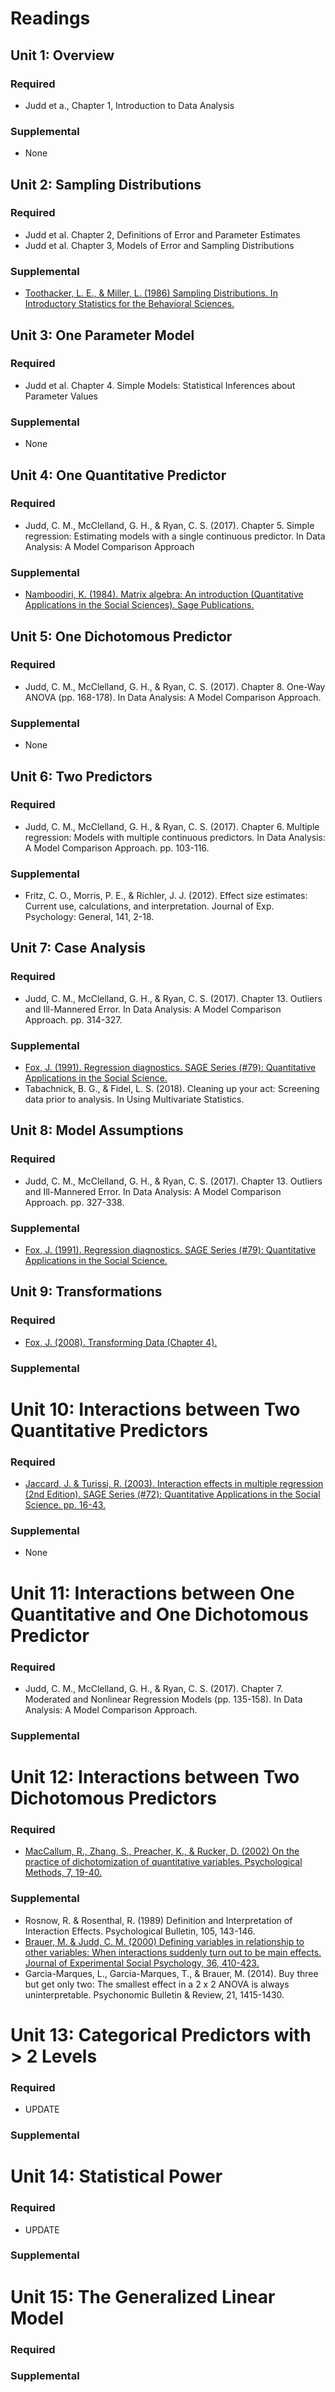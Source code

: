# Readings {.unnumbered}
## Unit 1: Overview
### Required

- Judd et a., Chapter 1, Introduction to Data Analysis

### Supplemental

- None


## Unit 2: Sampling Distributions
### Required

- Judd et al. Chapter 2, Definitions of Error and Parameter Estimates
- Judd et al. Chapter 3, Models of Error and Sampling Distributions

### Supplemental

- [Toothacker, L. E., & Miller, L. (1986) Sampling Distributions. In Introductory Statistics for the Behavioral Sciences.](/readings/toothaker1986.pdf)


## Unit 3: One Parameter Model
### Required

- Judd et al. Chapter 4. Simple Models: Statistical Inferences about Parameter Values

### Supplemental

- None


## Unit 4: One Quantitative Predictor
### Required

- Judd, C. M., McClelland, G. H., & Ryan, C. S. (2017). Chapter 5. Simple regression: Estimating models with a single continuous predictor. In Data Analysis: A Model Comparison Approach

### Supplemental

- [Namboodiri, K. (1984). Matrix algebra: An introduction (Quantitative Applications in the Social Sciences). Sage Publications.](/readings/namboodiri1984.pdf)


## Unit 5: One Dichotomous Predictor
### Required

- Judd, C. M., McClelland, G. H., & Ryan, C. S. (2017). Chapter 8. One-Way ANOVA (pp. 168-178). In Data Analysis: A Model Comparison Approach.

### Supplemental

- None


## Unit 6: Two Predictors
### Required
- Judd, C. M., McClelland, G. H., & Ryan, C. S. (2017). Chapter 6. Multiple regression: Models with multiple continuous predictors. In Data Analysis: A Model Comparison Approach. pp. 103-116.

### Supplemental

- Fritz, C. O., Morris, P. E., & Richler, J. J. (2012). Effect size estimates: Current use, calculations, and interpretation. Journal of Exp. Psychology: General, 141, 2-18.

## Unit 7: Case Analysis
### Required

- Judd, C. M., McClelland, G. H., & Ryan, C. S. (2017). Chapter 13. Outliers and Ill-Mannered Error. In Data Analysis: A Model Comparison Approach. pp. 314-327.

### Supplemental

- [Fox, J. (1991). Regression diagnostics. SAGE Series (#79): Quantitative Applications in the Social Science.](/readings/fox1991.pdf)
- Tabachnick, B. G., & Fidel, L. S. (2018). Cleaning up your act: Screening data prior to analysis. In Using Multivariate Statistics.

## Unit 8: Model Assumptions
### Required

- Judd, C. M., McClelland, G. H., & Ryan, C. S. (2017). Chapter 13. Outliers and Ill-Mannered Error. In Data Analysis: A Model Comparison Approach. pp. 327-338.

### Supplemental

- [Fox, J. (1991). Regression diagnostics. SAGE Series (#79): Quantitative Applications in the Social Science.](/readings/fox1991.pdf)


## Unit 9: Transformations

### Required

- [Fox, J. (2008). Transforming Data (Chapter 4).](/readings/fox2008.pdf)

### Supplemental


# Unit 10: Interactions between Two Quantitative Predictors

### Required

- [Jaccard, J. & Turissi, R. (2003). Interaction effects in multiple regression (2nd Edition). SAGE Series (#72): Quantitative Applications in the Social Science. pp. 16-43.](/readings/jaccard2003.pdf)

### Supplemental

- None


# Unit 11: Interactions between One Quantitative and One Dichotomous Predictor

### Required

- Judd, C. M., McClelland, G. H., & Ryan, C. S. (2017). Chapter 7. Moderated and Nonlinear Regression Models (pp. 135-158). In Data Analysis: A Model Comparison Approach.

### Supplemental


# Unit 12: Interactions between Two Dichotomous Predictors

### Required

- [MacCallum, R., Zhang, S., Preacher, K., & Rucker, D. (2002) On the practice of dichotomization of quantitative variables. Psychological Methods, 7, 19-40.](/readings/maccallum2002.pdf)

### Supplemental

- Rosnow, R. & Rosenthal, R. (1989) Definition and Interpretation of Interaction Effects.  Psychological Bulletin, 105, 143-146.
- [Brauer, M. & Judd, C. M. (2000) Defining variables in relationship to other variables: When interactions suddenly turn out to be main effects. Journal of Experimental Social Psychology, 36, 410-423.](/readings/brauer2000.pdf)
- Garcia-Marques, L., Garcia-Marques, T., & Brauer, M. (2014). Buy three but get only two: The smallest effect in a 2 x 2 ANOVA is always uninterpretable. Psychonomic
Bulletin & Review, 21, 1415-1430.

# Unit 13: Categorical Predictors with > 2 Levels

### Required

- UPDATE

### Supplemental


# Unit 14: Statistical Power

### Required

- UPDATE

### Supplemental


# Unit 15: The Generalized Linear Model

### Required


### Supplemental

